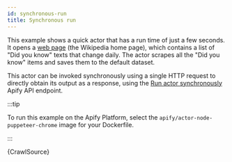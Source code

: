 ```yaml
---
id: synchronous-run
title: Synchronous run
---
```




This example shows a quick actor that has a run time of just a few seconds. It opens a [web page](https://en.wikipedia.org) (the Wikipedia home page),
which contains a list of "Did you know" texts that change daily. The actor scrapes all the "Did you know" items and saves them to the default dataset.

This actor can be invoked synchronously using a single HTTP request to directly obtain its output as a response, using the
[Run actor synchronously](https://apify.com/docs/api/v2#/reference/actors/run-actor-synchronously/without-input) Apify API endpoint.

:::tip

To run this example on the Apify Platform, select the `apify/actor-node-puppeteer-chrome` image for your Dockerfile.

:::

<CodeBlock className="language-js">
	{CrawlSource}
</CodeBlock>
